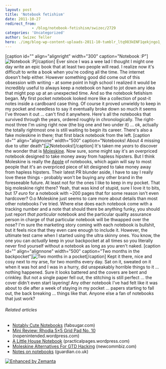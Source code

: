 ```yaml
---
layout: post
title: 'Notebook fetishism'
date: 2011-10-27
redirect_from: 
            - /blog/notebook-fetishism/swizec/2729
categories: 'Uncategorized'
author: Swizec Teller
hero: ./img/blog-wp-content-uploads-2011-10-tumblr_ltq983kENF1qekjngo1_5001.jpg
---
```

\[caption id="" align="alignright" width="300" caption="Notebook :P"]![](./img/blog-wp-content-uploads-2011-10-tumblr_ltq983kENF1qekjngo1_5001.jpg "Notebook :P")\[/caption] Ever since I was a wee lad I thought I might one day write an epic book that at least two people will read. I realize now it's difficult to write a book when you're coding all the time. The internet doesn't help either. However something good did come out of this obsession with writing - at some point in high school I realized it would be incredibly useful to always keep a notebook on hand to jot down any idea that might pop up at an unexpected time. And so the notebook fetishism began. My first pocket notebook looked more like a collection of post-it notes inside a cardboard case thing. Of course it proved unwieldy to keep in my pocket and needless to say it eventually broke down so much it seems I've thrown it out ... can't find it anywhere. Here's all the notebooks that survived through the years, ordered roughly in chronologically. The right-most three I'm using right now (the big one and two under it) ... ok, actually the totally rightmost one is still waiting to begin its career. There's also a fake moleskine in there; that first black notebook from the left. \[caption id="" align="alignnone" width="500" caption="Notebooks! About 4 missing due to utter death"]![](./img/blog-wp-content-uploads-2011-10-tumblr_ltq8eqTVOT1qekjngo1_50016.jpg "Notebooks!")\[/caption] It's taken me _years_ to discover the wonder that is [Moleskine](http://www.moleskine.com/ "Moleskine"). Now sure, some might say it's an overpriced notebook designed to take money away from hapless hipsters. But I think Moleskine is really the [Apple](http://www.apple.com "Apple") of notebooks, which again will say to most people that it's an overpriced piece of kit designed to take money away from hapless hipsters. Their latest PR blunder aside, I have to say I really love these things - probably won't be buying any other brand in the foreseeable future. At least not for the ones I like to keep in my pocket. That big moleskine right there? Yeah, that was kind of stupid, sure I love it to bits, but _17 euro_ for a notebook with ~200 pages that for some reason isn't even hardcover? O.o Moleskine just seems to care more about details than most other notebooks I've tried. Where else does each notebook come with a tracking number and a note that should there be anything funky, you should just report _that particular_ notebook and the particular quality assurance person in charge of that particular notebook will be thwapped over the nose? I'm sure the marketing story coming with each notebook is bullshit, but it feels nice that they even care enough to include it. However, the ultimate test came when I started using the ultra skinny ones. You know, the one you can _actually_ keep in your backpocket at all times so you literally never find yourself without a notebook as long as you aren't naked. \[caption id="" align="alignnone" width="500" caption="Two months in the backpocket"]![](./img/blog-wp-content-uploads-2011-10-tumblr_ltq983kENF1qekjngo1_5006.jpg "Two months in a pocket")\[/caption] Kept it there, nice and cosy next to my arse, for two months every day. Sat on it, sweated on it when it was hot and I was in a hurry, did unspeakably horrible things to it ... nothing happened. Sure it looks battered and the covers are bent and crinkley. But not a single paper fell out, the stitching is still perfect ... the cover didn't even start layering! Any other notebook I've had felt like it was about to die after a week of staying in my pocket ... papers starting to fall out, the back breaking ... things like that. Anyone else a fan of notebooks that just work?

###### Related articles

- [Notably Cute Notebooks](http://www.fabsugar.com/Notably-Cute-Notebooks-39487) (fabsugar.com)
- [Mini Review: Rhodia 5×5 Grid Pad No. 10](http://nopenintended.wordpress.com/2011/10/15/mini-review-rhodia-5x5-grid-pad-no-10/) (nopenintended.wordpress.com)
- [A Little House Notebook](http://practicalpages.wordpress.com/2011/10/12/a-little-house-notebook/) (practicalpages.wordpress.com)
- [Moleskine Alternatives For GTD Hacking](http://www.newcommbiz.com/moleskine-alternatives-for-gtd-hacking/) (newcommbiz.com)
- [Notes on notebooks](http://r.zemanta.com/?u=http%3A//www.guardian.co.uk/books/booksblog/2011/jul/07/notebooks-euchtterm1917-moleskine&a=48111636&rid=dc5e50b1-edaa-44e7-973a-9d2ca31bb15a&e=baf2d7bbfdb45fbc4d8b138bbfe622d2) (guardian.co.uk)

[![Enhanced by Zemanta](http://img.zemanta.com/zemified_e.png?x-id=dc5e50b1-edaa-44e7-973a-9d2ca31bb15a)](http://www.zemanta.com/ "Enhanced by Zemanta")